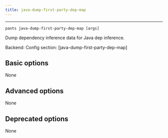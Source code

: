 ```yaml
---
title: java-dump-first-party-dep-map
---
```



---

```
pants java-dump-first-party-dep-map [args]
```

Dump dependency inference data for Java dep inference.

Backend: <span className="color--primary"></span>
Config section: <span className="color--primary">[java-dump-first-party-dep-map]</span>

<span className={styles.options}>

## Basic options

None

## Advanced options

None

## Deprecated options

None


</span>